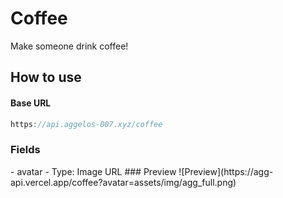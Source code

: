 # Coffee
Make someone drink coffee!
## How to use
#### Base URL 
```js
https://api.aggelos-007.xyz/coffee
```
### Fields

<Tabs>
  <TabItem value="required" label="Required">
    - avatar
        - Type: Image URL
  </TabItem>
</Tabs>
### Preview

<BrowserWindow url="https://api.aggelos-007.xyz/coffee?avatar=assets/img/agg_full.png">
  ![Preview](https://agg-api.vercel.app/coffee?avatar=assets/img/agg_full.png)
</BrowserWindow>